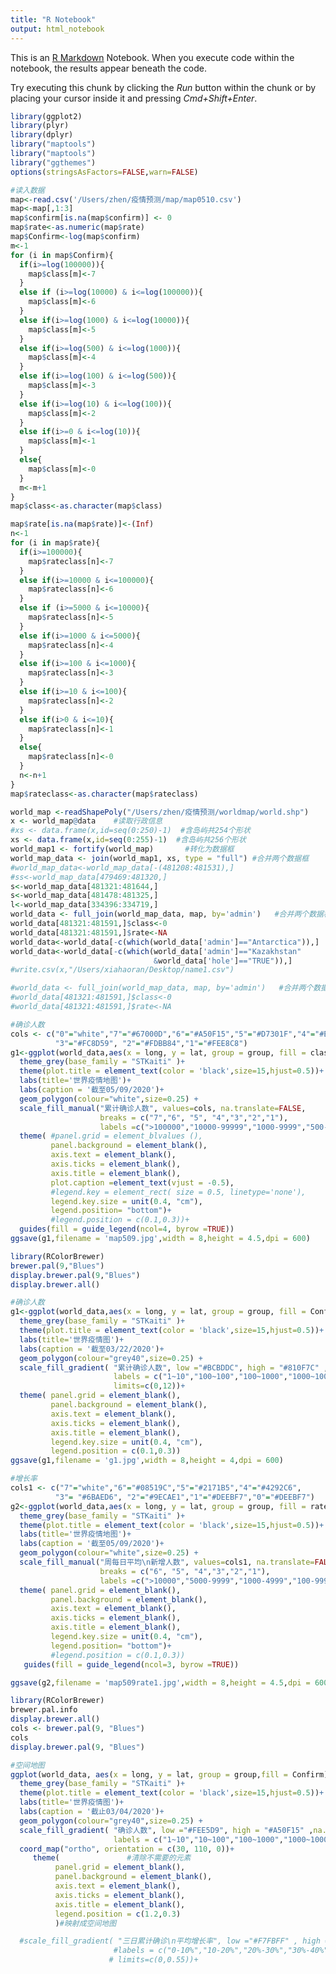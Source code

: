 ```yaml
---
title: "R Notebook"
output: html_notebook
---
```


This is an [R Markdown](http://rmarkdown.rstudio.com) Notebook. When you execute code within the notebook, the results appear beneath the code. 

Try executing this chunk by clicking the *Run* button within the chunk or by placing your cursor inside it and pressing *Cmd+Shift+Enter*. 

```r
library(ggplot2)
library(plyr)
library(dplyr)
library("maptools")
library("maptools")
library("ggthemes")
options(stringsAsFactors=FALSE,warn=FALSE)
```

```r
#读入数据
map<-read.csv('/Users/zhen/疫情预测/map/map0510.csv')
map<-map[,1:3]
map$confirm[is.na(map$confirm)] <- 0
map$rate<-as.numeric(map$rate)
map$Confirm<-log(map$confirm)
m<-1
for (i in map$Confirm){
  if(i>=log(100000)){
    map$class[m]<-7
  }
  else if (i>=log(10000) & i<=log(100000)){
    map$class[m]<-6
  }
  else if(i>=log(1000) & i<=log(10000)){
    map$class[m]<-5
  }
  else if(i>=log(500) & i<=log(1000)){
    map$class[m]<-4
  }
  else if(i>=log(100) & i<=log(500)){
    map$class[m]<-3
  }
  else if(i>=log(10) & i<=log(100)){
    map$class[m]<-2
  }
  else if(i>=0 & i<=log(10)){
    map$class[m]<-1
  }
  else{
    map$class[m]<-0
  }
  m<-m+1
}
map$class<-as.character(map$class)

map$rate[is.na(map$rate)]<-(Inf)
n<-1
for (i in map$rate){
  if(i>=100000){
    map$rateclass[n]<-7
  }
  else if(i>=10000 & i<=100000){
    map$rateclass[n]<-6
  }
  else if (i>=5000 & i<=10000){
    map$rateclass[n]<-5
  }
  else if(i>=1000 & i<=5000){
    map$rateclass[n]<-4
  }
  else if(i>=100 & i<=1000){
    map$rateclass[n]<-3
  }
  else if(i>=10 & i<=100){
    map$rateclass[n]<-2
  }
  else if(i>0 & i<=10){
    map$rateclass[n]<-1
  }
  else{
    map$rateclass[n]<-0
  }
  n<-n+1
}
map$rateclass<-as.character(map$rateclass)

```


```r
world_map <-readShapePoly("/Users/zhen/疫情预测/worldmap/world.shp")
x <- world_map@data    #读取行政信息
#xs <- data.frame(x,id=seq(0:250)-1)  #含岛屿共254个形状
xs <- data.frame(x,id=seq(0:255)-1)  #含岛屿共256个形状
world_map1 <- fortify(world_map)       #转化为数据框
world_map_data <- join(world_map1, xs, type = "full") #合并两个数据框
#world_map_data<-world_map_data[-(481208:481531),]
#ss<-world_map_data[479469:481320,]
s<-world_map_data[481321:481644,]
s<-world_map_data[481478:481325,]
l<-world_map_data[334396:334719,]
world_data <- full_join(world_map_data, map, by='admin')   #合并两个数据框
world_data[481321:481591,]$class<-0
world_data[481321:481591,]$rate<-NA
world_data<-world_data[-c(which(world_data['admin']=="Antarctica")),]
world_data<-world_data[-c(which(world_data['admin']=="Kazakhstan"
                                &world_data['hole']=="TRUE")),]
#write.csv(x,"/Users/xiahaoran/Desktop/name1.csv")
```

```r
#world_data <- full_join(world_map_data, map, by='admin')   #合并两个数据框
#world_data[481321:481591,]$class<-0
#world_data[481321:481591,]$rate<-NA
```

```r
#确诊人数
cols <- c("0"="white","7"="#67000D","6"="#A50F15","5"="#D7301F","4"="#EF6548",
          "3"="#FC8D59", "2"="#FDBB84","1"="#FEE8C8")
g1<-ggplot(world_data,aes(x = long, y = lat, group = group, fill = class))+
  theme_grey(base_family = "STKaiti" )+
  theme(plot.title = element_text(color = 'black',size=15,hjust=0.5))+
  labs(title='世界疫情地图')+
  labs(caption = '截至05/09/2020')+
  geom_polygon(colour="white",size=0.25) +
  scale_fill_manual("累计确诊人数", values=cols, na.translate=FALSE,
                    breaks = c("7","6", "5", "4","3","2","1"),
                    labels =c(">100000","10000-99999","1000-9999","500-999","100-499","10-99","1-9")) +
  theme( #panel.grid = element_blvalues (),
         panel.background = element_blank(),
         axis.text = element_blank(),
         axis.ticks = element_blank(),
         axis.title = element_blank(),
         plot.caption =element_text(vjust = -0.5),
         #legend.key = element_rect( size = 0.5, linetype='none'),
         legend.key.size = unit(0.4, "cm"),
         legend.position= "bottom")+
         #legend.position = c(0.1,0.3))+
  guides(fill = guide_legend(ncol=4, byrow =TRUE))
ggsave(g1,filename = 'map509.jpg',width = 8,height = 4.5,dpi = 600)
```

```r
library(RColorBrewer)
brewer.pal(9,"Blues")
display.brewer.pal(9,"Blues")
display.brewer.all() 
```

```r
#确诊人数
g1<-ggplot(world_data,aes(x = long, y = lat, group = group, fill = Confirm))+
  theme_grey(base_family = "STKaiti" )+
  theme(plot.title = element_text(color = 'black',size=15,hjust=0.5))+
  labs(title='世界疫情图')+
  labs(caption = '截至03/22/2020')+
  geom_polygon(colour="grey40",size=0.25) +
  scale_fill_gradient( "累计确诊人数", low ="#BCBDDC", high = "#810F7C" ,na.value = "white",
                       labels = c("1~10","100~100","100~1000","1000~10000","10000+"),
                       limits=c(0,12))+
  theme( panel.grid = element_blank(),
         panel.background = element_blank(),
         axis.text = element_blank(),
         axis.ticks = element_blank(),
         axis.title = element_blank(),
         legend.key.size = unit(0.4, "cm"),
         legend.position = c(0.1,0.3))
ggsave(g1,filename = 'g1.jpg',width = 8,height = 4,dpi = 600)
```

```r
#增长率
cols1 <- c("7"="white","6"="#08519C","5"="#2171B5","4"="#4292C6",
          "3"= "#6BAED6", "2"="#9ECAE1","1"="#DEEBF7","0"="#DEEBF7")
g2<-ggplot(world_data,aes(x = long, y = lat, group = group, fill = rateclass))+
  theme_grey(base_family = "STKaiti" )+
  theme(plot.title = element_text(color = 'black',size=15,hjust=0.5))+
  labs(title='世界疫情地图')+
  labs(caption = '截至05/09/2020')+
  geom_polygon(colour="white",size=0.25) +
  scale_fill_manual("周每日平均\n新增人数", values=cols1, na.translate=FALSE,
                    breaks = c("6", "5", "4","3","2","1"),
                    labels =c(">10000","5000-9999","1000-4999","100-999","10-99","1-9"))+
  theme( panel.grid = element_blank(),
         panel.background = element_blank(),
         axis.text = element_blank(),
         axis.ticks = element_blank(),
         axis.title = element_blank(),
         legend.key.size = unit(0.4, "cm"),
         legend.position= "bottom")+
         #legend.position = c(0.1,0.3))
   guides(fill = guide_legend(ncol=3, byrow =TRUE))

ggsave(g2,filename = 'map509rate1.jpg',width = 8,height = 4.5,dpi = 600)
```


```r
library(RColorBrewer)
brewer.pal.info
display.brewer.all()
cols <- brewer.pal(9, "Blues")
cols
display.brewer.pal(9, "Blues")
```



```r
#空间地图
ggplot(world_data, aes(x = long, y = lat, group = group,fill = Confirm)) +
  theme_grey(base_family = "STKaiti" )+
  theme(plot.title = element_text(color = 'black',size=15,hjust=0.5))+
  labs(title='世界疫情图')+
  labs(caption = '截止03/04/2020')+
  geom_polygon(colour="grey40",size=0.25) +
  scale_fill_gradient( "确诊人数", low ="#FEE5D9", high = "#A50F15" ,na.value = "white",
                       labels = c("1~10","10~100","100~1000","1000~10000","10000+"), limits=c(0,12))+
  coord_map("ortho", orientation = c(30, 110, 0))+
     theme(               #清除不需要的元素
          panel.grid = element_blank(),
          panel.background = element_blank(),
          axis.text = element_blank(),
          axis.ticks = element_blank(),
          axis.title = element_blank(),
          legend.position = c(1.2,0.3)
          )#映射成空间地图
```

```r
  #scale_fill_gradient( "三日累计确诊\n平均增长率", low ="#F7FBFF" , high = "#08519C" ,na.value = "white",
                       #labels = c("0-10%","10-20%","20%-30%","30%-40%","40%-50%",">50%"),
                      # limits=c(0,0.55))+
```

